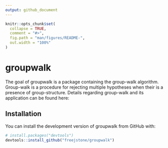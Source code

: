 ```yaml
---
output: github_document
---
```


<!-- README.md is generated from README.Rmd. Please edit that file -->

```r
knitr::opts_chunk$set(
  collapse = TRUE,
  comment = "#>",
  fig.path = "man/figures/README-",
  out.width = "100%"
)
```

# groupwalk

<!-- badges: start -->
<!-- badges: end -->

The goal of groupwalk is a package containing the group-walk algorithm. Group-walk is a procedure for rejecting multiple hypotheses when their is a presence of group-structure. Details regarding group-walk and its application can be found here:

## Installation

You can install the development version of groupwalk from GitHub with:

``` r
# install.packages("devtools")
devtools::install_github("freejstone/groupwalk")
```

